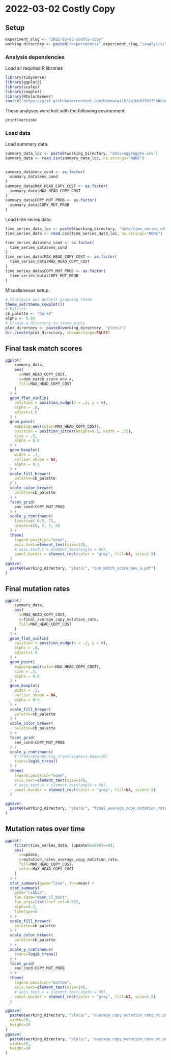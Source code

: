 # 2022-03-02 Costly Copy

## Setup

```r
experiment_slug <- "2022-03-02-costly-copy"
working_directory <- paste0("experiments/",experiment_slug,"/analysis/")
```

### Analysis dependencies

Load all required R libraries

```r
library(tidyverse)
library(ggplot2)
library(scales)
library(cowplot)
library(RColorBrewer)
source("https://gist.githubusercontent.com/benmarwick/2a1bb0133ff568cbe28d/raw/fb53bd97121f7f9ce947837ef1a4c65a73bffb3f/geom_flat_violin.R")
```

These analyses were knit with the following environment:

```r
print(version)
```

### Load data

Load summary data.

```r
summary_data_loc <- paste0(working_directory, "data/aggregate.csv")
summary_data <- read.csv(summary_data_loc, na.strings="NONE")


summary_data$env_cond <- as.factor(
  summary_data$env_cond
)
summary_data$MAX_HEAD_COPY_COST <- as.factor(
  summary_data$MAX_HEAD_COPY_COST
)
summary_data$COPY_MUT_PROB <- as.factor(
  summary_data$COPY_MUT_PROB
)
```

Load time series data.

```r
time_series_data_loc <- paste0(working_directory, "data/time_series_u0-u300000.csv")
time_series_data <- read.csv(time_series_data_loc, na.strings="NONE")

time_series_data$env_cond <- as.factor(
  time_series_data$env_cond
)
time_series_data$MAX_HEAD_COPY_COST <- as.factor(
  time_series_data$MAX_HEAD_COPY_COST
)
time_series_data$COPY_MUT_PROB <- as.factor(
  time_series_data$COPY_MUT_PROB
)
```

Miscellaneous setup.

```r
# Configure our default graphing theme
theme_set(theme_cowplot())
# Palette
cb_palette <- "Dark2"
alpha <- 0.05
# Create a directory to store plots
plot_directory <- paste0(working_directory, "plots/")
dir.create(plot_directory, showWarnings=FALSE)
```

## Final task match scores

```r
ggplot(
    summary_data,
    aes(
      x=MAX_HEAD_COPY_COST,
      y=dom_match_score_env_a,
      fill=MAX_HEAD_COPY_COST
    )
  ) +
  geom_flat_violin(
    position = position_nudge(x = .2, y = 0),
    alpha = .8,
    adjust=1.5
  ) +
  geom_point(
    mapping=aes(color=MAX_HEAD_COPY_COST),
    position = position_jitter(height=0.1, width = .15),
    size = .5,
    alpha = 0.8
  ) +
  geom_boxplot(
    width = .1,
    outlier.shape = NA,
    alpha = 0.5
  ) +
  scale_fill_brewer(
    palette=cb_palette
  ) +
  scale_color_brewer(
    palette=cb_palette
  ) +
  facet_grid(
    env_cond~COPY_MUT_PROB
  ) +
  scale_y_continuous(
    limits=c(-0.5, 7),
    breaks=c(0, 2, 4, 6)
  ) +
  theme(
    legend.position="none",
    axis.text=element_text(size=14),
    # axis.text.x = element_text(angle = 90),
    panel.border = element_rect(color = "grey", fill=NA, size=1.5)
  )
ggsave(
  paste0(working_directory, "plots/", "dom_match_score_env_a.pdf")
)
```

## Final mutation rates

```r
ggplot(
    summary_data,
    aes(
      x=MAX_HEAD_COPY_COST,
      y=final_average_copy_mutation_rate,
      fill=MAX_HEAD_COPY_COST
    )
  ) +
  geom_flat_violin(
    position = position_nudge(x = .2, y = 0),
    alpha = .8,
    adjust=1.5
  ) +
  geom_point(
    mapping=aes(color=MAX_HEAD_COPY_COST),
    size = .5,
    alpha = 0.8
  ) +
  geom_boxplot(
    width = .1,
    outlier.shape = NA,
    alpha = 0.5
  ) +
  scale_fill_brewer(
    palette=cb_palette
  ) +
  scale_color_brewer(
    palette=cb_palette
  ) +
  facet_grid(
    env_cond~COPY_MUT_PROB
  ) +
  scale_y_continuous(
    # trans=pseudo_log_trans(sigma=1,base=10)
    trans=log10_trans()
  ) +
  theme(
    legend.position="none",
    axis.text=element_text(size=14),
    # axis.text.x = element_text(angle = 90),
    panel.border = element_rect(color = "grey", fill=NA, size=1.5)
  )

ggsave(
  paste0(working_directory, "plots/", "final_average_copy_mutation_rate.pdf")
)
```

## Mutation rates over time

```r
ggplot(
    filter(time_series_data, (update%%1000)==0),
    aes(
      x=update,
      y=mutation_rates_average_copy_mutation_rate,
      fill=MAX_HEAD_COPY_COST,
      color=MAX_HEAD_COPY_COST
    )
  ) +
  stat_summary(geom="line", fun=mean) +
  stat_summary(
    geom="ribbon",
    fun.data="mean_cl_boot",
    fun.args=list(conf.int=0.95),
    alpha=0.2,
    linetype=0
  ) +
  scale_fill_brewer(
    palette=cb_palette
  ) +
  scale_color_brewer(
    palette=cb_palette
  ) +
  scale_y_continuous(
    trans=log10_trans()
  ) +
  facet_grid(
    env_cond~COPY_MUT_PROB
  ) +
  theme(
    legend.position="bottom",
    axis.text=element_text(size=14),
    # axis.text.x = element_text(angle = 90),
    panel.border = element_rect(color = "grey", fill=NA, size=1.5)
  )

ggsave(
  paste0(working_directory, "plots/", "average_copy_mutation_rate_ot.pdf"),
  width=20,
  height=20
)
ggsave(
  paste0(working_directory, "plots/", "average_copy_mutation_rate_ot.png"),
  width=10,
  height=10
)
```